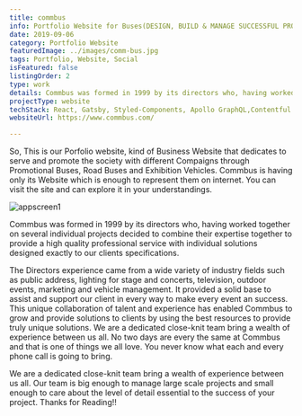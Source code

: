 ```yaml
---
title: commbus
info: Portfolio Website for Buses(DESIGN, BUILD & MANAGE SUCCESSFUL PROMOTIONAL BUS CAMPAIGNS)
date: 2019-09-06
category: Portfolio Website
featuredImage: ../images/comm-bus.jpg
tags: Portfolio, Website, Social
isFeatured: false
listingOrder: 2
type: work
details: Commbus was formed in 1999 by its directors who, having worked together on several individual projects decided to combine their expertise together to provide a high quality professional service with individual solutions designed exactly to our clients specifications.
projectType: website
techStack: React, Gatsby, Styled-Components, Apollo GraphQL,Contentful
websiteUrl: https://www.commbus.com/

---
```


So, This is our Porfolio website, kind of Business Website that dedicates to serve and promote the society with different Compaigns through Promotional Buses, Road Buses and Exhibition Vehicles. Commbus is having only its Website which is enough to represent them on internet. You can visit the site and can explore it in your understandings.

![appscreen1](../images/comm-bus.jpg)

Commbus was formed in 1999 by its directors who, having worked together on several individual projects decided to combine their expertise together to provide a high quality professional service with individual solutions designed exactly to our clients specifications.

The Directors experience came from a wide variety of industry fields such as public address, lighting for stage and concerts, television, outdoor events, marketing and vehicle management. It provided a solid base to assist and support our client in every way to make every event an success. This unique collaboration of talent and experience has enabled Commbus to grow and provide solutions to clients by using the best resources to provide truly unique solutions. We are a dedicated close-knit team bring a wealth of experience between us all. No two days are every the same at Commbus and that is one of things we all love. You never know what each and every phone call is going to bring.

We are a dedicated close-knit team bring a wealth of experience between us all. Our team is big enough to manage large scale projects and small enough to care about the level of detail essential to the success of your project.
Thanks for Reading!!
